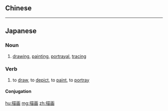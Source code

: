 {{also|描畫}}
==Chinese==
{{zh-see|描畫}}

----

==Japanese==
{{ja-kanjitab|びょう|が|yomi=on}}

===Noun===
{{ja-noun|びょうが|kyu=描畫}}

# [[drawing]], [[painting]], [[portrayal]], [[tracing]]

===Verb===
{{ja-verb-suru|びょうが|kyu=描畫}}

# to [[draw]], to [[depict]], to [[paint]], to [[portray]]

====Conjugation====
{{ja-suru|びょうが}}

[[hu:描画]]
[[mg:描画]]
[[zh:描画]]
